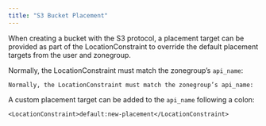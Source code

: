 ```yaml
---
title: "S3 Bucket Placement"
---
```


When creating a bucket with the S3 protocol, a placement target can be provided as part of the LocationConstraint to override the default placement targets from the user and zonegroup.

Normally, the LocationConstraint must match the zonegroup’s `api_name`:

```
Normally, the LocationConstraint must match the zonegroup’s api_name:
```

A custom placement target can be added to the `api_name` following a colon:

```
<LocationConstraint>default:new-placement</LocationConstraint>
```